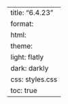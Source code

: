---
title: "6.4.23"
format:
    html:
        theme:
            light: flatly
            dark: darkly
        css: styles.css
        toc: true
---